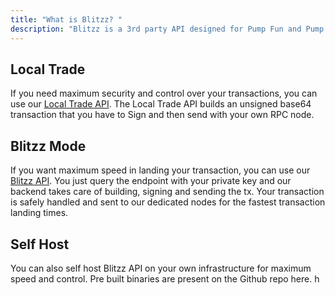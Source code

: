 ```yaml
---
title: "What is Blitzz? "
description: "Blitzz is a 3rd party API designed for Pump Fun and Pump Swap that provides access to low latency human readable data and transaction building endpoints so you can start building in no time. NO need to play around with raw blockchain data!!"
---
```


## Local Trade

If you need maximum security and control over your transactions, you can use our [Local Trade API](https://pumpportal.fun/local-trading-api/trading-api). The Local Trade API builds an unsigned base64 transaction that you have to Sign and then send with your own RPC node.

## Blitzz Mode

If you want maximum speed in landing your transaction, you can use our [Blitzz API](https://blitzz.fun/#blitzz-mode-endpoint). You just query the endpoint with your private key and our backend takes care of building, signing and sending the tx. Your transaction is safely handled and sent to our dedicated nodes for the fastest transaction landing times.

## Self Host

You can also self host Blitzz API on your own infrastructure for maximum speed and control. Pre built binaries are present on the Github repo here. h